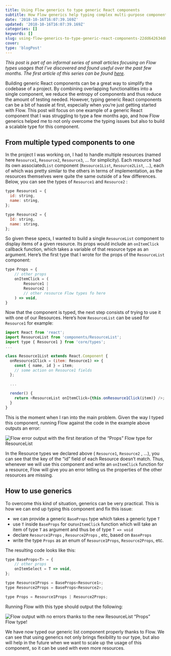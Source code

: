 ```yaml
---
title: Using Flow generics to type generic React components
subtitle: How Flow generics help typing complex multi-purpose components
date: '2018-10-16T16:07:39.169Z'
updated: '2018-10-16T16:07:39.169Z'
categories: []
keywords: []
slug: using-flow-generics-to-type-generic-react-components-22dd642634d8
cover:
type: 'blogPost'
---
```


_This post is part of an informal series of small articles focusing on Flow types usages that I’ve discovered and found useful over the past few months. The first article of this series can be found_ [_here_](https://medium.com/@MaximeHeckel/how-to-efficiently-type-your-styled-components-with-flow-f43930a0dd2b)_._

Building generic React components can be a great way to simplify the codebase of a project. By combining overlapping functionalities into a single component, we reduce the entropy of components and thus reduce the amount of testing needed. However, typing generic React components can be a bit of hassle at first, especially when you‘re just getting started with Flow. This post will focus on one example of a generic React component that I was struggling to type a few months ago, and how Flow generics helped me to not only overcome the typing issues but also to build a scalable type for this component.

## From multiple typed components to one

In the project I was working on, I had to handle multiple resources (named here `Resource1`, `Resource2`, `Resource3`, … for simplicity). Each resource had its own associated`List` component (`Resource1List`, `Resource2List`, …), each of which was pretty similar to the others in terms of implementation, as the resources themselves were quite the same outside of a few differences. Below, you can see the types of `Resource1` and `Resource2` :

```javascript title=Example resource Flow types
type Resource1 = {
  id: string,
  name: string,
};

type Resource2 = {
  Id: string,
  name: string,
};
```

So given these specs, I wanted to build a single `ResourceList` component to display items of a given resource. Its props would include an `onItemClick` callback function, which takes a variable of that resource type as an argument. Here’s the first type that I wrote for the props of the `ResourceList` component:

```javascript title=The first iteration of the “Props” Flow type for ResourceList
type Props = {
    // other props
    onItemClick = (
        Resource1 |
        Resource2 |
        // other resource Flow types fo here
    ) => void,
}
```

Now that the component is typed, the next step consists of trying to use it with one of our Resources. Here’s how `ResourceList` can be used for `Resource1` for example:

```javascript {7} title=Resource1List React component using ResourceList
import React from 'react';
import ResourceList from 'components/ResourceList';
import type { Resource1 } from 'core/types';
...

class Resource1List extends React.Component {
  onResource1Click = (item: Resource1) => {
    const { name, id } = item;
    // some action on Resource1 fields
  };

  ...

  render() {
    return <ResourceList onItemClick={this.onResource1Click(item)} />;
  }
}
```

This is the moment when I ran into the main problem. Given the way I typed this component, running Flow against the code in the example above outputs an error:

<Image
  src="/static/images/1__K4q47RYFJGlAz0nkpY32hw.png"
  alt="Flow error output with the first iteration of the “Props” Flow type for ResourceList"
  layout="responsive"
  width={700}
  height={448}
/>

In the Resource types we declared above ( `Resource1`, `Resource2` , …), you can see that the key of the “id” field of each Resource doesn’t match. Thus, whenever we will use this component and write an `onItemClick` function for a resource, Flow will give you an error telling us the properties of the other resources are missing.

## How to use generics

To overcome this kind of situation, generics can be very practical. This is how we can end up typing this component and fix this issue:

- we can provide a generic `BaseProps` type which takes a generic type `T`
- use `T` inside `BaseProps` for our`onItemClick` function which will take an item of type `T` as argument and thus be of type `T => void`
- declare `Resource1Props` , `Resource2Props` , etc, based on `BaseProps`
- write the type `Props` as an enum of `Resource1Props`, `Resource2Props`, etc.

The resulting code looks like this:

```javascript {1-4} title=ResourceList “Props” Flow type using a generic BaseProps Flow type
type BaseProps<T> = {
    // other props
    onItemSelect = T => void,
};

type Resource1Props = BaseProps<Resource1>;
type Resource2Props = BaseProps<Resource2>;

type Props = Resource1Props | Resource2Props;
```

Running Flow with this type should output the following:

<Image
  src="/static/images/1__tQs3TltRtn__sntDOaUxdLg.png"
  alt="Flow output with no errors thanks to the new ResourceList “Props” Flow type!"
  layout="responsive"
  width={700}
  height={245}
/>

We have now typed our generic list component properly thanks to Flow. We can see that using generics not only brings flexibility to our type, but also will help in the future when we want to scale up the usage of this component, so it can be used with even more resources.
